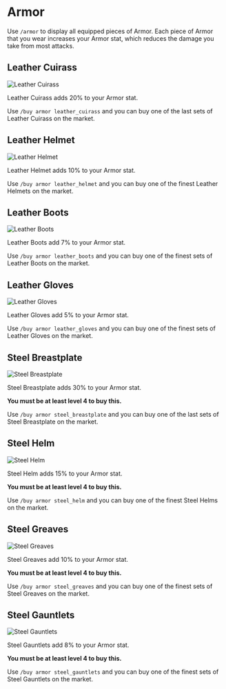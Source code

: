 
# Armor

Use `/armor` to display all equipped pieces of Armor. Each piece of Armor that you wear increases your Armor stat, which reduces the damage you take from most attacks.

## Leather Cuirass

<Image
  src="/images/armor/leather_cuirass.png"
  alt="Leather Cuirass"
  width={250}
  height={250}
/>

Leather Cuirass adds 20% to your Armor stat.

Use `/buy armor leather_cuirass` and you can buy one of the last sets of Leather Cuirass on the market.

## Leather Helmet

<Image
  src="/images/armor/leather_helmet.png"
  alt="Leather Helmet"
  width={250}
  height={250}
/>

Leather Helmet adds 10% to your Armor stat.

Use `/buy armor leather_helmet` and you can buy one of the finest Leather Helmets on the market.

## Leather Boots

<Image
  src="/images/armor/leather_boots.png"
  alt="Leather Boots"
  width={250}
  height={250}
/>

Leather Boots add 7% to your Armor stat.

Use `/buy armor leather_boots` and you can buy one of the finest sets of Leather Boots on the market.

## Leather Gloves

<Image
  src="/images/armor/leather_gloves.png"
  alt="Leather Gloves"
  width={250}
  height={250}
/>

Leather Gloves add 5% to your Armor stat.

Use `/buy armor leather_gloves` and you can buy one of the finest sets of Leather Gloves on the market.

## Steel Breastplate

<Image
  src="/images/armor/steel_breastplate.png"
  alt="Steel Breastplate"
  width={250}
  height={250}
/>

Steel Breastplate adds 30% to your Armor stat.

**You must be at least level 4 to buy this.**

Use `/buy armor steel_breastplate` and you can buy one of the last sets of Steel Breastplate on the market.

## Steel Helm

<Image
  src="/images/armor/steel_helm.png"
  alt="Steel Helm"
  width={250}
  height={250}
/>

Steel Helm adds 15% to your Armor stat.

**You must be at least level 4 to buy this.**

Use `/buy armor steel_helm` and you can buy one of the finest Steel Helms on the market.

## Steel Greaves

<Image
  src="/images/armor/steel_greaves.png"
  alt="Steel Greaves"
  width={250}
  height={250}
/>

Steel Greaves add 10% to your Armor stat.

**You must be at least level 4 to buy this.**

Use `/buy armor steel_greaves` and you can buy one of the finest sets of Steel Greaves on the market.

## Steel Gauntlets

<Image
  src="/images/armor/steel_gauntlets.png"
  alt="Steel Gauntlets"
  width={250}
  height={250}
/>

Steel Gauntlets add 8% to your Armor stat.

**You must be at least level 4 to buy this.**

Use `/buy armor steel_gauntlets` and you can buy one of the finest sets of Steel Gauntlets on the market.
